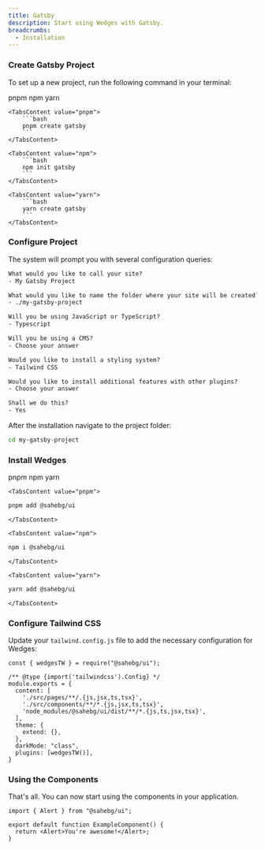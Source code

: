 ```yaml
---
title: Gatsby
description: Start using Wedges with Gatsby.
breadcrumbs:
  - Installation
---
```


<Steps>

### Create Gatsby Project

To set up a new project, run the following command in your terminal:

<Tabs variant='underlined' defaultValue='pnpm'>
    <TabsList>
        <TabsTrigger value="pnpm">pnpm</TabsTrigger>
        <TabsTrigger value="npm">npm</TabsTrigger>
        <TabsTrigger value="yarn">yarn</TabsTrigger>
    </TabsList>

    <TabsContent value="pnpm">
        ```bash
        pnpm create gatsby
        ```
    </TabsContent>

    <TabsContent value="npm">
        ```bash
        npm init gatsby
        ```
    </TabsContent>

    <TabsContent value="yarn">
        ```bash
        yarn create gatsby
        ```
    </TabsContent>
</Tabs>

### Configure Project

The system will prompt you with several configuration queries:

```txt showLineNumbers
What would you like to call your site?
- My Gatsby Project

What would you like to name the folder where your site will be created?
- ./my-gatsby-project

Will you be using JavaScript or TypeScript?
- Typescript

Will you be using a CMS?
- Choose your answer

Would you like to install a styling system?
- Tailwind CSS

Would you like to install additional features with other plugins?
- Choose your answer

Shall we do this?
- Yes
```

After the installation navigate to the project folder:

```bash
cd my-gatsby-project
```

### Install Wedges

<Tabs variant='underlined' defaultValue='pnpm'>
  <TabsList>
    <TabsTrigger value="pnpm">pnpm</TabsTrigger>
    <TabsTrigger value="npm">npm</TabsTrigger>
    <TabsTrigger value="yarn">yarn</TabsTrigger>
  </TabsList>

    <TabsContent value="pnpm">

```bash
pnpm add @sahebg/ui
```

    </TabsContent>

    <TabsContent value="npm">

```bash
npm i @sahebg/ui
```

    </TabsContent>

    <TabsContent value="yarn">

```bash
yarn add @sahebg/ui
```

    </TabsContent>

</Tabs>

### Configure Tailwind CSS

Update your `tailwind.config.js` file to add the necessary configuration for Wedges:

```tsx {1,8,13-14} title="tailwind.config.js" showLineNumbers
const { wedgesTW } = require("@sahebg/ui");

/** @type {import('tailwindcss').Config} */
module.exports = {
  content: [
    './src/pages/**/.{js,jsx,ts,tsx}',
    './src/components/**/*.{js,jsx,ts,tsx}',
    'node_modules/@sahebg/ui/dist/**/*.{js,ts,jsx,tsx}',
  ],
  theme: {
    extend: {},
  },
  darkMode: "class",
  plugins: [wedgesTW()],
}
```

### Using the Components

That's all. You can now start using the components in your application.

```tsx {1,4} showLineNumbers
import { Alert } from "@sahebg/ui";

export default function ExampleComponent() {
  return <Alert>You're awesome!</Alert>;
}
```

</Steps>
